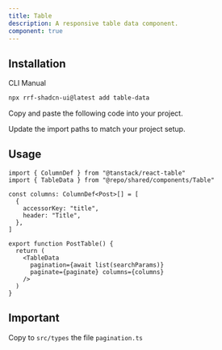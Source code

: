 ```yaml
---
title: Table
description: A responsive table data component.
component: true
---
```


## Installation

<Tabs defaultValue="cli">

<TabsList>
  <TabsTrigger value="cli">CLI</TabsTrigger>
  <TabsTrigger value="manual">Manual</TabsTrigger>
</TabsList>
<TabsContent value="cli">

```bash
npx rrf-shadcn-ui@latest add table-data
```

</TabsContent>

<TabsContent value="manual">

<Steps>

<Step>Copy and paste the following code into your project.</Step>

<ComponentSource name="table-data" />

<Step>Update the import paths to match your project setup.</Step>

</Steps>

</TabsContent>

</Tabs>

## Usage

```tsx
import { ColumnDef } from "@tanstack/react-table"
import { TableData } from "@repo/shared/components/Table"
```

```tsx
const columns: ColumnDef<Post>[] = [
  {
    accessorKey: "title",
    header: "Title",
  },
]

export function PostTable() {
  return (
    <TableData
      pagination={await list(searchParams)}
      paginate={paginate} columns={columns}
    />
  )
}
```

## Important

Copy to `src/types` the file `pagination.ts`
